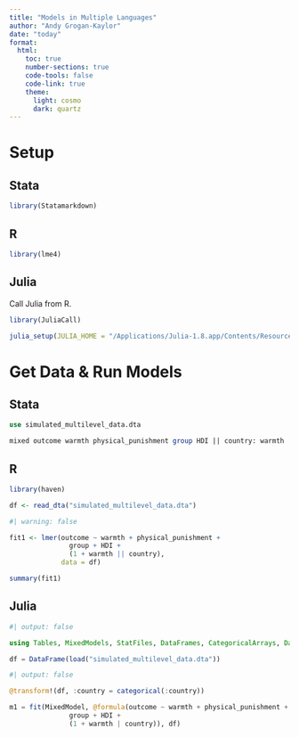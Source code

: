 ```yaml
---
title: "Models in Multiple Languages"
author: "Andy Grogan-Kaylor"
date: "today"
format:
  html:
    toc: true
    number-sections: true
    code-tools: false
    code-link: true
    theme:
      light: cosmo
      dark: quartz
---
```


# Setup 

::: {.panel-tabset}

## Stata

```r

library(Statamarkdown)

```

## R

```r

library(lme4)

```

## Julia

Call Julia from R.

```r

library(JuliaCall)

julia_setup(JULIA_HOME = "/Applications/Julia-1.8.app/Contents/Resources/julia/bin")

```

:::

# Get Data & Run Models

::: {.panel-tabset}

## Stata

```stata

use simulated_multilevel_data.dta

mixed outcome warmth physical_punishment group HDI || country: warmth

```


## R

```r

library(haven)

df <- read_dta("simulated_multilevel_data.dta")

```

```r
#| warning: false

fit1 <- lmer(outcome ~ warmth + physical_punishment + 
               group + HDI +
               (1 + warmth || country),
             data = df)

summary(fit1)

```

## Julia

```julia
#| output: false

using Tables, MixedModels, StatFiles, DataFrames, CategoricalArrays, DataFramesMeta

df = DataFrame(load("simulated_multilevel_data.dta"))

```

```julia
#| output: false

@transform!(df, :country = categorical(:country))

```

```julia

m1 = fit(MixedModel, @formula(outcome ~ warmth + physical_punishment + 
               group + HDI +
               (1 + warmth | country)), df)

```

:::

